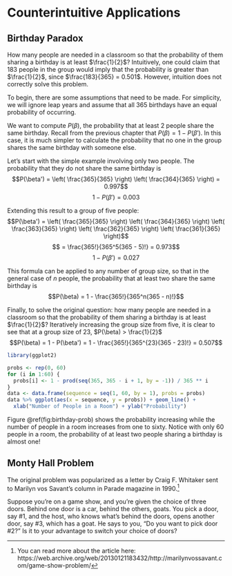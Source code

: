 # Counterintuitive Applications

## Birthday Paradox

How many people are needed in a classroom so that the probability of them sharing a birthday is at least $\frac{1}{2}$?
Intuitively, one could claim that 183 people in the group would imply that the probability is greater than $\frac{1}{2}$,
since $\frac{183}{365} = 0.501$. However, intuition does not correctly solve this problem.

To begin, there are some assumptions that need to be made. 
For simplicity, we will ignore leap years and assume that all 365 birthdays have an equal probability of occurring.

We want to compute $P(\beta)$, the probability that at least 2 people share the same birthday. 
Recall from the previous chapter that $P(\beta) = 1 - P(\beta')$. 
In this case, it is much simpler to calculate the probability that no one in the group shares the same birthday with someone else.

Let's start with the simple example involving only two people. The probability that they do not share the same birthday is 
$$P(\beta') = \left( \frac{365}{365} \right) \left( \frac{364}{365} \right) = 0.997$$
$$1 - P(\beta') = 0.003$$

Extending this result to a group of five people:
$$P(\beta') = \left( \frac{365}{365} \right) \left( \frac{364}{365} \right) \left( \frac{363}{365} \right) 
\left( \frac{362}{365} \right) \left( \frac{361}{365} \right)$$
$$ = \frac{365!}{365^5(365 - 5)!} = 0.973$$
$$1 - P(\beta') = 0.027$$

This formula can be applied to any number of group size, so that in the general case of $n$ people, 
the probability that at least two share the same birthday is
$$P(\beta) = 1 - \frac{365!}{365^n(365 - n)!}$$

Finally, to solve the original question: 
how many people are needed in a classroom so that the probability of them sharing a birthday is at least $\frac{1}{2}$?
Iteratively increasing the group size from five, it is clear to see that at a group size of 23, $P(\beta) > \frac{1}{2}$
$$P(\beta) = 1 - P(\beta') = 1 - \frac{365!}{365^{23}(365 - 23)!} = 0.507$$

```r
library(ggplot2)

probs <- rep(0, 60)
for (i in 1:60) {
  probs[i] <- 1 - prod(seq(365, 365 - i + 1, by = -1)) / 365 ** i
}
data <- data.frame(sequence = seq(1, 60, by = 1), probs = probs)
data %>% ggplot(aes(x = sequence, y = probs)) + geom_line() + 
  xlab("Number of People in a Room") + ylab("Probability")
```

Figure \@ref(fig:birthday-prob) shows the probability increasing while the number of people in a room increases from one to sixty. Notice with only 60 people in a room, the probability of at least two people sharing a birthday is almost one!

## Monty Hall Problem

The original problem was popularized as a letter by Craig F. Whitaker sent to Marilyn vos Savant's column in Parade magazine in 1990.^[You can read more about the article here: https://web.archive.org/web/20130121183432/http://marilynvossavant.com/game-show-problem/]

Suppose you're on a game show, and you're given the choice of three doors. Behind one door is a car, behind the others, goats.
You pick a door, say #1, and the host, who knows what's behind the doors, opens another door, say #3, which has a goat. 
He says to you, "Do you want to pick door #2?" Is it to your advantage to switch your choice of doors?
